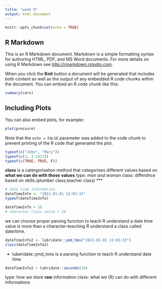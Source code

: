 ```yaml
---
title: "week 9"
output: html_document
---
```


```r
knitr::opts_chunk$set(echo = TRUE)
```

## R Markdown

This is an R Markdown document. Markdown is a simple formatting syntax for authoring HTML, PDF, and MS Word documents. For more details on using R Markdown see <http://rmarkdown.rstudio.com>.

When you click the **Knit** button a document will be generated that includes both content as well as the output of any embedded R code chunks within the document. You can embed an R code chunk like this:

```r
summary(cars)
```

## Including Plots

You can also embed plots, for example:

```r
plot(pressure)
```

Note that the `echo = FALSE` parameter was added to the code chunk to prevent printing of the R code that generated the plot.


```r
typeof(c("John", "Mary"))
typeof(c(2, 3.1412))
typeof(c(TRUE, TRUE, F))
```
**class** is a catergorisation method that categorises different values based on **what we can do with those values**
*type: man and woman
*class: differdnce based on skills.(plumber class,teacher class)
***

```r
# date time information
dateTimeInfo <- "2021-01-01 12:03:33"
typeof(dateTimeInfo)
```

```r
dateTimeInfo + 20
# character class value + 20
```

 we can choose proper parsing function to teach R understand a date time value is more than a character--teaching R understand a class called date/time.
 
```r
dateTimeInfo2 <- lubridate::ymd_hms("2021-01-01 12:03:33") 
class(dateTimeInfo2)
```
  * luberidate::ymd_hms is a parsing function to teach R understand date time
 
 
 ```r
 dateTimeInfo2 + lubridate::seconds(20)
 ```
type: how we store **raw** information
class: what we (R) can do with different informations
